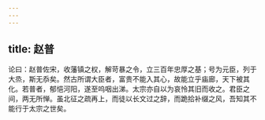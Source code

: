 ```yaml
---
---
---
```

title: 赵普
---



论曰：赵普佐宋，收藩镇之权，解苛暴之令，立三百年忠厚之基；号为元臣，列于大烝，斯无忝矣。然古所谓大臣者，富贵不能入其心，故能立乎庙廊，天下被其化。若普者，郁悒河阳，遂至呜咽出涕。太宗亦自以为哀怜其旧而收之。君臣之间，两无所惮。虽北征之疏再上，而徒以长文过之辞，而跪拾补缀之风，吾知其不能行于太宗之世矣。